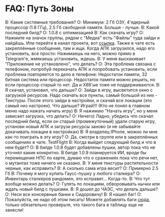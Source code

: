 # FAQ: Путь Зоны
В: Какие системные требования?
О: Минимум: 2 Гб ОЗУ, 4'ядерный процессор (1.8 ГГц), 2.5 Гб свободной памяти. Больше - лучше.
В: Какой последний билд?
О: 1.0.8 с оптимизацией
В: Как скачать игру?
О: Нажмите на значок группы, рядом с "Медиа" есть "Файлы" туда зайди и найдёшь. Или перейти в канал проекта, вот [ссылка](https://t.me/GartGame). Также в чате есть закреплённые сообщение, там и ищи. Когда АПК загрузился, надо его установить, все просто: Нажимаешь на него, можно прямо в Telegram'е, жмякаешь установить, ждешь.
В: У меня выскакивает "Приложение не установлено", что делать?
О: Эта проблема связана с телефоном, попробуй перекачать АПК и попробовать установить, если проблема повторяется то дело в телефоне: Недостаток памяти, 32 битная система или процессор. Недостаток памяти можно решить, но если процессор старый то нет. Да и X86'ые тоже не поддерживаются. 
В: Я скачал, установил, что дальше?
О: Зайди в игру, высветится окно с загрузкой ресурсов. Надо скачать все пункты, самый большой из них - Текстуры. После этого зайди в настройки, и скачай все локации (это самый низ настроек). Что дальше? Играй!!! (Кто не понял в главном меню надо нажать начать игру)
В: Я нажимаю "Начать игру", но у меня зависает загрузка, что делать?
О: Ничего) Ладно, убедись что скачал последний билд, если он старый (промежуточный) удали старую игру, установи новый АПК и загрузи ресурсы заново (и не забывайте докачивать локации в настройках)
В: Я владелец IPhone, можно ли мне как-то поиграть в эту игру?
О: Да, смотри в группе или в закреплённых сообщениях в чате. TestFlight 
В: Когда выйдет следующий билд и что в нем будет?
О: В билде 1.0.8 будет добавлены пушки, автор пока что не уточнял какие конкретно. В билде 1.0.9 планируется ИИ, вроде бы перемещение НПС по карте, думаю что о сражениях пока что речи нет, о мутантах тоже ничего не сказано.
В: У меня текстуры растительности черные, как исправить?
В: А сколько сама игра весит?
О: Примерно 2.5 Гб
В: Почему я могу купить Гаусс-пушку у любого сталкера?
О: Инвентарь сталкеров рандомен, это исправят... Когда-то.
В: Что тут вообще можно делать?
О: Гулять по локациям, обворовывать нычки или ждать новый билд с пушками.
В: Я дошел до ЧАЭС, что делать дальше?
О: Неси все консервные банки к Сидоровичу!
В: Я нашел баг!
О: Пожалуйста, не надо об этом писать! Можете добавлять баги [сюда](https://docs.google.com/spreadsheets/d/1mBtWJQlUuLoZlIEn4EfrWRHexLmpHeVclqOKVKGB8LM/edit?usp=sharing), только обязательно проверьте, что такого бага в таблицу еще не занесли!